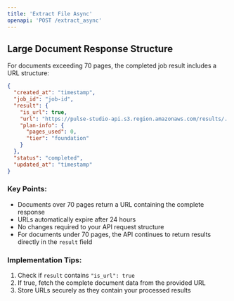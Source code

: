 ```yaml
---
title: 'Extract File Async'
openapi: 'POST /extract_async'
---
```


## Large Document Response Structure

For documents exceeding 70 pages, the completed job result includes a URL structure:

```json
{
  "created_at": "timestamp",
  "job_id": "job-id",
  "result": {
    "is_url": true,
    "url": "https://pulse-studio-api.s3.region.amazonaws.com/results/...",
    "plan-info": {
      "pages_used": 0,
      "tier": "foundation"
    }
  },
  "status": "completed",
  "updated_at": "timestamp"
}
```

### Key Points:
- Documents over 70 pages return a URL containing the complete response
- URLs automatically expire after 24 hours
- No changes required to your API request structure
- For documents under 70 pages, the API continues to return results directly in the `result` field

### Implementation Tips:
1. Check if `result` contains `"is_url": true`
2. If true, fetch the complete document data from the provided URL
3. Store URLs securely as they contain your processed results
